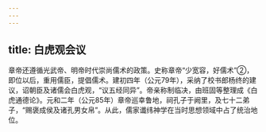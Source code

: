 ```yaml
---
---
---
```

title: 白虎观会议
---



章帝还遵循光武帝、明帝时代崇尚儒术的政策。史称章帝“少宽容，好儒术”②，即位以后，重用儒臣，提倡儒术。建初四年（公元79年），采纳了校书郎杨终的建议，诏朝臣及诸儒会白虎观，“议五经同异”。帝亲称制临决，由班固等整理成《白虎通德论》。元和二年（公元85年）章帝巡幸鲁地，祠孔子于阙里，及七十二弟子，“赐褒成侯及诸孔男女帛”。从此，儒家谶纬神学在当时思想领域中占了统治地位。